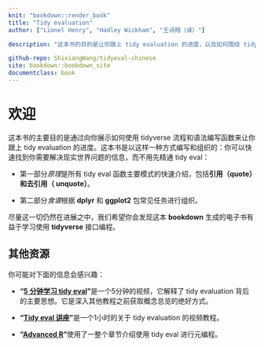 ```yaml
---
knit: "bookdown::render_book"
title: "Tidy evaluation"
author: ["Lionel Henry", "Hadley Wickham", "王诗翔（译）"]

description: "这本书的目的是让你跟上 tidy evaluation 的进度，以及如何围绕 tidyverse 流程和语法编写函数"

github-repo: ShixiangWang/tidyeval-chinese
site: bookdown::bookdown_site
documentclass: book
---
```


# 欢迎 {-}

这本书的主要目的是通过向你展示如何使用 tidyverse 流程和语法编写函数来让你跟上 tidy evaluation 的进度。这本书是以这样一种方式编写和组织的：你可以快速找到你需要解决现实世界问题的信息，而不用先精通 tidy eval：

* 第一部分*原理*是所有 tidy eval 函数主要模式的快速介绍，包括**引用（quote）和去引用（ unquote）**。

* 第二部分*食谱*根据 **dplyr** 和 **ggplot2** 包常见任务进行组织。

尽量这一切仍然在进展之中，我们希望你会发现这本 **bookdown** 生成的电子书有益于学习使用 **tidyverse** 接口编程。


## 其他资源 {-}

你可能对下面的信息会感兴趣：

* **“[5 分钟学习 tidy eval](https://www.youtube.com/watch?v=nERXS3ssntw)”**是一个5分钟的视频，它解释了 tidy evaluation 背后的主要思想。它是深入其他教程之前获取概念总览的绝好方式。

* **“[Tidy eval 讲座](https://www.rstudio.com/resources/webinars/tidy-eval/)”**是一个1小时的关于 tidy evaluation 的视频教程。

* **“[Advanced R](http://adv-r.hadley.nz/)”**使用了一整个章节介绍使用 tidy eval 进行元编程。
